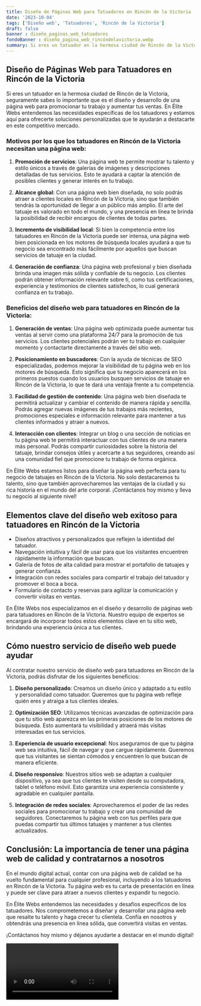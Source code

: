 ```yaml
---
title: Diseño de Páginas Web para Tatuadores en Rincón de la Victoria
date: '2023-10-04'
tags: ['Diseño web', 'Tatuadores', 'Rincón de la Victoria']
draft: false
banner : diseño_paginas_web_tatuadores
fondoBanner : diseño_pagina_web_rincóndelavictoria.webp
summary: Si eres un tatuador en la hermosa ciudad de Rincón de la Victoria, seguramente sabes lo importante que es el diseño y desarrollo de una página web para promocionar tu trabajo y aumentar tus ventas. En Élite Webs entendemos las necesidades específicas de los tatuadores y estamos aquí para ofrecerte soluciones personalizadas que te ayudarán a destacarte en este competitivo mercado.
---
```


## Diseño de Páginas Web para Tatuadores en Rincón de la Victoria

Si eres un tatuador en la hermosa ciudad de Rincón de la Victoria, seguramente sabes lo importante que es el diseño y desarrollo de una página web para promocionar tu trabajo y aumentar tus ventas. En Élite Webs entendemos las necesidades específicas de los tatuadores y estamos aquí para ofrecerte soluciones personalizadas que te ayudarán a destacarte en este competitivo mercado.

### Motivos por los que los tatuadores en Rincón de la Victoria necesitan una página web:

1. **Promoción de servicios**: Una página web te permite mostrar tu talento y estilo únicos a través de galerías de imágenes y descripciones detalladas de tus servicios. Esto te ayudará a captar la atención de posibles clientes y generar interés en tu trabajo.

2. **Alcance global**: Con una página web bien diseñada, no solo podrás atraer a clientes locales en Rincón de la Victoria, sino que también tendrás la oportunidad de llegar a un público más amplio. El arte del tatuaje es valorado en todo el mundo, y una presencia en línea te brinda la posibilidad de recibir encargos de clientes de todas partes.

3. **Incremento de visibilidad local**: Si bien la competencia entre los tatuadores en Rincón de la Victoria puede ser intensa, una página web bien posicionada en los motores de búsqueda locales ayudará a que tu negocio sea encontrado más fácilmente por aquellos que buscan servicios de tatuaje en la ciudad.

4. **Generación de confianza**: Una página web profesional y bien diseñada brinda una imagen más sólida y confiable de tu negocio. Los clientes podrán obtener información relevante sobre ti, como tus certificaciones, experiencia y testimonios de clientes satisfechos, lo cual generará confianza en tu trabajo.

### Beneficios del diseño web para tatuadores en Rincón de la Victoria:

1. **Generación de ventas**: Una página web optimizada puede aumentar tus ventas al servir como una plataforma 24/7 para la promoción de tus servicios. Los clientes potenciales podrán ver tu trabajo en cualquier momento y contactarte directamente a través del sitio web.

2. **Posicionamiento en buscadores**: Con la ayuda de técnicas de SEO especializadas, podemos mejorar la visibilidad de tu página web en los motores de búsqueda. Esto significa que tu negocio aparecerá en los primeros puestos cuando los usuarios busquen servicios de tatuaje en Rincón de la Victoria, lo que te dará una ventaja frente a tu competencia.

3. **Facilidad de gestión de contenido**: Una página web bien diseñada te permitirá actualizar y cambiar el contenido de manera rápida y sencilla. Podrás agregar nuevas imágenes de tus trabajos más recientes, promociones especiales e información relevante para mantener a tus clientes informados y atraer a nuevos.

4. **Interacción con clientes**: Integrar un blog o una sección de noticias en tu página web te permitirá interactuar con tus clientes de una manera más personal. Podrás compartir curiosidades sobre la historia del tatuaje, brindar consejos útiles y acercarte a tus seguidores, creando así una comunidad fiel que promocione tu trabajo de forma orgánica.

En Élite Webs estamos listos para diseñar la página web perfecta para tu negocio de tatuajes en Rincón de la Victoria. No solo destacaremos tu talento, sino que también aprovecharemos las ventajas de la ciudad y su rica historia en el mundo del arte corporal. ¡Contáctanos hoy mismo y lleva tu negocio al siguiente nivel!

<GifSeo />

<Cta />

## Elementos clave del diseño web exitoso para tatuadores en Rincón de la Victoria
- Diseños atractivos y personalizados que reflejen la identidad del tatuador.
- Navegación intuitiva y fácil de usar para que los visitantes encuentren rápidamente la información que buscan.
- Galería de fotos de alta calidad para mostrar el portafolio de tatuajes y generar confianza.
- Integración con redes sociales para compartir el trabajo del tatuador y promover el boca a boca.
- Formulario de contacto y reservas para agilizar la comunicación y convertir visitas en ventas.

En Élite Webs nos especializamos en el diseño y desarrollo de páginas web para tatuadores en Rincón de la Victoria. Nuestro equipo de expertos se encargará de incorporar todos estos elementos clave en tu sitio web, brindando una experiencia única a tus clientes.

## Cómo nuestro servicio de diseño web puede ayudar
Al contratar nuestro servicio de diseño web para tatuadores en Rincón de la Victoria, podrás disfrutar de los siguientes beneficios:

1. **Diseño personalizado**: Creamos un diseño único y adaptado a tu estilo y personalidad como tatuador. Queremos que tu página web refleje quién eres y atraiga a tus clientes ideales.

2. **Optimización SEO**: Utilizamos técnicas avanzadas de optimización para que tu sitio web aparezca en las primeras posiciones de los motores de búsqueda. Esto aumentará tu visibilidad y atraerá más visitas interesadas en tus servicios.

3. **Experiencia de usuario excepcional**: Nos aseguramos de que tu página web sea intuitiva, fácil de navegar y que cargue rápidamente. Queremos que tus visitantes se sientan cómodos y encuentren lo que buscan de manera eficiente.

4. **Diseño responsivo**: Nuestros sitios web se adaptan a cualquier dispositivo, ya sea que tus clientes te visiten desde su computadora, tablet o teléfono móvil. Esto garantiza una experiencia consistente y agradable en cualquier pantalla.

5. **Integración de redes sociales**: Aprovecharemos el poder de las redes sociales para promocionar tu trabajo y crear una comunidad de seguidores. Conectaremos tu página web con tus perfiles para que puedas compartir tus últimos tatuajes y mantener a tus clientes actualizados.

## Conclusión: La importancia de tener una página web de calidad y contratarnos a nosotros

En el mundo digital actual, contar con una página web de calidad se ha vuelto fundamental para cualquier profesional, incluyendo a los tatuadores en Rincón de la Victoria. Tu página web es tu carta de presentación en línea y puede ser clave para atraer a nuevos clientes y expandir tu negocio.

En Élite Webs entendemos las necesidades y desafíos específicos de los tatuadores. Nos comprometemos a diseñar y desarrollar una página web que resalte tu talento y haga crecer tu clientela. Confía en nosotros y obtendrás una presencia en línea sólida, que convertirá visitas en ventas.

¡Contáctanos hoy mismo y déjanos ayudarte a destacar en el mundo digital!

<Video />

<CtaBot job='Tatuadores' city='Rincón de la Victoria'/>

<Gmaps query='Rincón de la Victoria+españa+maps' />